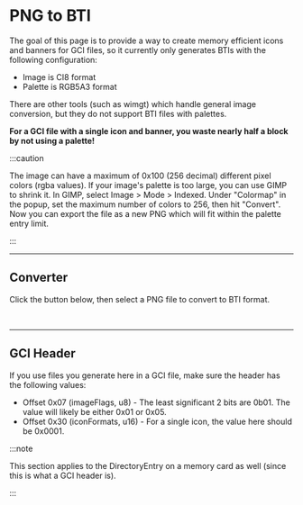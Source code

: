 # PNG to BTI


The goal of this page is to provide a way to create memory efficient icons and banners for GCI files, so it currently only generates BTIs with the following configuration:

- Image is CI8 format
- Palette is RGB5A3 format

There are other tools (such as <Link to="https://szs.wiimm.de/wimgt/">wimgt</Link>) which handle general image conversion, but they do not support BTI files with palettes.

**For a GCI file with a single icon and banner, you waste nearly half a block by not using a palette!**

:::caution

The image can have a maximum of 0x100 (256 decimal) different pixel colors (rgba values).
If your image's palette is too large, you can use GIMP to shrink it.
In GIMP, select Image > Mode > Indexed.
Under "Colormap" in the popup, set the maximum number of colors to 256, then hit "Convert". Now you can export the file as a new PNG which will fit within the palette entry limit.

:::

---

## Converter

Click the button below, then select a PNG file to convert to BTI format.

<PngToCi8 />

<br />

---

## GCI Header

If you use files you generate here in a GCI file, make sure the header has the following values:

- Offset 0x07 (imageFlags, u8) - The least significant 2 bits are 0b01. The value will likely be either 0x01 or 0x05.
- Offset 0x30 (iconFormats, u16) - For a single icon, the value here should be 0x0001.

:::note

This section applies to the DirectoryEntry on a memory card as well (since this is what a GCI header is).

:::
